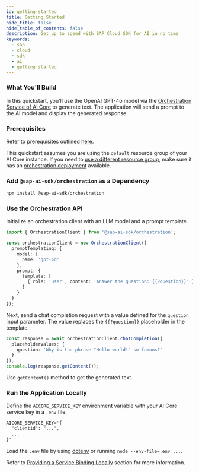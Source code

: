 ```yaml
---
id: getting-started
title: Getting Started
hide_title: false
hide_table_of_contents: false
description: Get up to speed with SAP Cloud SDK for AI in no time
keywords:
  - sap
  - cloud
  - sdk
  - ai
  - getting started
---
```


### What You'll Build

In this quickstart, you'll use the OpenAI GPT-4o model via the [Orchestration Service of AI Core](https://help.sap.com/docs/sap-ai-core/sap-ai-core-service-guide/orchestration) to generate text.
The application will send a prompt to the AI model and display the generated response.

### Prerequisites

Refer to prerequisites outlined [here](./overview-cloud-sdk-for-ai-js#prerequisites).

This quickstart assumes you are using the `default` resource group of your AI Core instance.
If you need to [use a different resource group](orchestration/chat-completion#custom-resource-group), make sure it has an [orchestration deployment](https://help.sap.com/docs/sap-ai-core/sap-ai-core-service-guide/create-deployment-for-orchestration) available.

### Add `@sap-ai-sdk/orchestration` as a Dependency

```bash
npm install @sap-ai-sdk/orchestration
```

### Use the Orchestration API

Initialize an orchestration client with an LLM model and a prompt template.

```ts
import { OrchestrationClient } from '@sap-ai-sdk/orchestration';

const orchestrationClient = new OrchestrationClient({
  promptTemplating: {
    model: {
      name: 'gpt-4o'
    },
    prompt: {
      template: [
        { role: 'user', content: 'Answer the question: {{?question}}' }
      ]
    }
  }
});
```

Next, send a chat completion request with a value defined for the `question` input parameter.
The value replaces the `{{?question}}` placeholder in the template.

```ts
const response = await orchestrationClient.chatCompletion({
  placeholderValues: {
    question: 'Why is the phrase "Hello world!" so famous?'
  }
});
console.log(response.getContent());
```

Use `getContent()` method to get the generated text.

### Run the Application Locally

Define the `AICORE_SERVICE_KEY` environment variable with your AI Core service key in a `.env` file.

```txt
AICORE_SERVICE_KEY='{
  "clientid": "...",
  ...
}'
```

Load the `.env` file by using [dotenv](https://www.npmjs.com/package/dotenv) or running `node --env-file=.env ...`.

Refer to [Providing a Service Binding Locally](connecting-to-ai-core#providing-a-service-binding-locally) section for more information.
